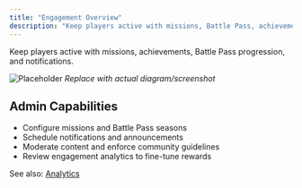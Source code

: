 ```yaml
---
title: "Engagement Overview"
description: "Keep players active with missions, Battle Pass, achievements, and notifications."
---
```


Keep players active with missions, achievements, Battle Pass progression, and notifications.

<img src="/images/screenshots/engagement-overview.png" alt="Placeholder" /> _Replace with actual diagram/screenshot_

## Admin Capabilities

- Configure missions and Battle Pass seasons
- Schedule notifications and announcements
- Moderate content and enforce community guidelines
- Review engagement analytics to fine-tune rewards

See also: [Analytics](/analytics/performance)